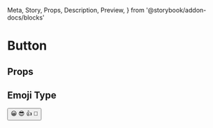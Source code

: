 
  Meta,
  Story,
  Props,
  Description,
  Preview,
} from '@storybook/addon-docs/blocks'

<Meta title="button" component={Button} />

# Button

<Description of={Button} />

## Props

<Props of={Button} />

## Emoji Type

<Preview>
  <Story name="Emoji">
    <Button>
      <span role="img" aria-label="so cool">
        😀 😎 👍 💯
      </span>
    </Button>
  </Story>
</Preview>
